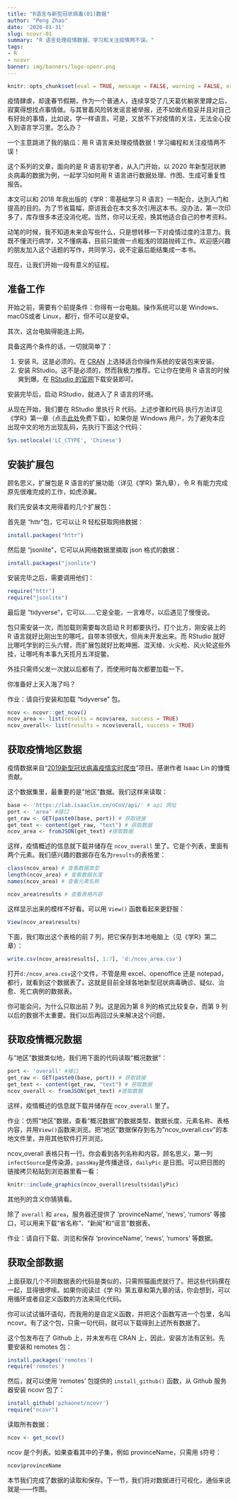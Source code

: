 ```yaml
---
title: "R语言与新型冠状病毒(01)数据"
author: "Peng Zhao"
date: '2020-01-31'
slug: ncovr-01
summary: "R 语言处理疫情数据，学习和关注疫情两不误。"
tags:
- R
- ncovr
banner: img/banners/logo-openr.png
---
```


```r
knitr::opts_chunk$set(eval = TRUE, message = FALSE, warning = FALSE, error = FALSE)
```

疫情肆虐，却逢春节假期，作为一个普通人，连续享受了几天葛优躺家里蹲之后，寂寞得想找点事情做。与其冒着风险转发谣言被举报，还不如做点稳妥并且对自己有好处的事情，比如说，学一样语言。可是，又放不下对疫情的关注，无法全心投入到语言学习里。怎么办？

一个主意跳进了我的脑瓜：用 R 语言来处理疫情数据！学习编程和关注疫情两不误！

这个系列的文章，面向的是 R 语言初学者，从入门开始，以 2020 年新型冠状肺炎病毒的数据为例，一起学习如何用 R 语言进行数据处理、作图、生成可重复性报告。

本文可以和 2018 年我出版的《学R：零基础学习 R 语言》一书配合，达到入门和提高的目的。为了节省篇幅，原谅我会在本文多次引用这本书。没办法，第一次印多了，库存很多本还没消化呢。当然，你可以无视，换其他适合自己的参考资料。

动笔的时候，我不知道未来会写些什么，只是想转移一下对疫情过度的注意力。我既不懂流行病学，又不懂病毒，目前只能做一点粗浅的领路抛砖工作。欢迎感兴趣的朋友加入这个话题的写作，共同学习，说不定最后能结集成一本书。

现在，让我们开始一段有意义的征程。

## 准备工作

开始之前，需要有个前提条件：你得有一台电脑。操作系统可以是 Windows、macOS或者 Linux，都行，但不可以是安卓。

其次，这台电脑得能连上网。

具备这两个条件的话，一切就简单了：

1. 安装 R。这是必须的。在 [CRAN](http://cran.r-project.org) 上选择适合你操作系统的安装包来安装。
2. 安装 RStudio。这不是必须的，然而我极力推荐。它让你在使用 R 语言的时候爽到爆。在 [RStudio 的官网](https://rstudio.com/products/rstudio/download/#download)下载安装即可。

安装完毕后，启动 RStudio，就进入了 R 语言的环境。

从现在开始，我们要在 RStudio 里执行 R 代码。上述步骤和代码
执行方法详见《学R》第一章（点击[此处](https://pzhaonet.github.io/xuer/pdf/xuer-sample.pdf)免费下载）。如果你是 Windows 用户，为了避免本应出现中文的地方出现乱码，先执行下面这个代码：

```r
Sys.setlocale('LC_CTYPE', 'Chinese')
```

## 安装扩展包

顾名思义，扩展包是 R 语言的扩展功能（详见《学R》第九章），令 R 有能力完成原先很难完成的工作，如虎添翼。

我们先安装本文用得着的几个扩展包：

首先是 "httr"包，它可以让 R 轻松获取网络数据：

```r
install.packages("httr") 
```

然后是 "jsonlite"，它可以从网络数据里摘取 json 格式的数据：

```r
install.packages("jsonlite")
```


安装完毕之后，需要调用他们：

```r
require("httr")
require("jsonlite")
```

最后是 "tidyverse"，它可以……它是全能，一言难尽，以后遇见了慢慢说。

包只需安装一次，而加载则需要每次启动 R 时都要执行。打个比方，刚安装上的 R 语言就好比刚出生的哪吒，自带本领很大，但尚未开发出来。而 RStudio 就好比哪吒学到的三头六臂，而扩展包就好比乾坤圈、混天绫、火尖枪、风火轮这些外挂，让哪吒有本事九天揽月五洋捉鳖。

外挂只需师父发一次就以后都有了，而使用时每次都要加载一下。

你准备好上天入海了吗？

作业：请自行安装和加载 "tidyverse" 包。

```r
ncov <- ncovr::get_ncov()
ncov_area <- list(results = ncov$area, success = TRUE)
ncov_overall<- list(results = ncov$overall, success = TRUE)
```

## 获取疫情地区数据

疫情数据来自“[2019新型冠状病毒疫情实时爬虫](https://github.com/BlankerL/DXY-2019-nCoV-Crawler)”项目。感谢作者 Isaac Lin 的慷慨贡献。

这个数据集里，最重要的是"地区"数据。我们这样来读取：

```r
base <- 'https://lab.isaaclin.cn/nCoV/api/' # api 网址
port <- 'area' #接口
get_raw <- GET(paste0(base, port)) # 获取链接
get_text <- content(get_raw, "text") # 获取数据
ncov_area <- fromJSON(get_text) #提取数据
```

这样，疫情概述的信息就下载并储存在 `ncov_overall` 里了。它是个列表，里面有两个元素。我们感兴趣的数据存在名为`results`的表格里：

```r
class(ncov_area) # 查看数据类型
length(ncov_area) # 查看数据长度
names(ncov_area) # 查看元素名称
```

```r
ncov_area$results # 查看表格内容
```

这样显示出来的模样不好看。可以用 `View()` 函数看起来更舒服：

```r
View(ncov_area$results)
```

下面，我们取出这个表格的前 7 列，把它保存到本地电脑上（见《学R》第二章）：

```r
write.csv(ncov_area$results[, 1:7], 'd:/ncov_area.csv')
```

打开`d:/ncov_area.csv`这个文件，不管是用 excel、openoffice 还是 notepad，都行，就看到这个数据表了。这就是目前全球各地新型冠状病毒确诊、疑似、治愈、死亡病例的数据表。

你可能会问，为什么只取出前 7 列。这是因为第 8 列的格式比较复杂，而第 9 列以后的数据不太重要。我们以后再回过头来解决这个问题，


## 获取疫情概况数据

与"地区"数据类似地，我们用下面的代码读取“概况数据”：

```r
port <- 'overall' #接口
get_raw <- GET(paste0(base, port)) # 获取链接
get_text <- content(get_raw, "text") # 获取数据
ncov_overall <- fromJSON(get_text) #提取数据
```

这样，疫情概述的信息就下载并储存在 `ncov_overall` 里了。

作业：仿照“地区”数据，查看“概况数据”的数据类型、数据长度、元素名称、表格内容，并用`View()`函数来浏览。把“地区”数据保存到名为"ncov_overall.csv"的本地文件里，并用其他软件打开浏览。

ncov_overall 表格只有一行。你会看到各列名称和内容。顾名思义，第一列 `infectSource`是传染源，`passWay`是传播途径，`dailyPic` 是日图。可以把日图的链接拷贝粘贴到浏览器里看一看：

```r
knitr::include_graphics(ncov_overall$results$dailyPic)
```

其他列的含义你猜猜看。

除了 `overall` 和 `area`，服务器还提供了 'provinceName', 'news', 'rumors' 等接口，可以用来下载“省名称”、“新闻”和“谣言”数据表。

作业：请自行下载、浏览和保存 'provinceName', 'news', 'rumors' 等数据。

## 获取全部数据

上面获取几个不同数据表的代码是类似的，只需照猫画虎就行了。把这些代码摞在一起，显得很啰嗦。如果你阅读过《学 R》第五章和第九章的话，你会想到，可以用循环或者自定义函数的方法来简化代码。

你可以试试循环语句，而我用的是自定义函数，并把这个函数写进一个包里，名叫 ncovr。有了这个包，只需一句代码，就可以下载得到上述所有数据了。

这个包发布在了 Github 上，并未发布在 CRAN 上，因此，安装方法有区别。先要安装和 remotes 包：

```r
install.packages('remotes')
require('remotes')
```

然后，就可以使用 'remotes' 包提供的 `install_github()` 函数，从 Github 服务器安装 ncovr 包了：

```r
install_github('pzhaonet/ncovr')
require("ncovr")
```

读取所有数据：

```r
ncov <- get_ncov()
```

ncov 是个列表。如果查看其中的子集，例如 provinceName，只需用 `$`符号：

```r
ncov$provinceName
```

本节我们完成了数据的读取和保存。下一节，我们将对数据进行可视化，通俗来说就是——作图。
